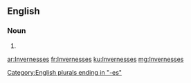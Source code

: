 ==English==

===Noun===
{{head|en|plural}}

# {{plural of|Inverness|lang=en}}

[[Category:English plurals ending in "-es"]]

[[ar:Invernesses]]
[[fr:Invernesses]]
[[ku:Invernesses]]
[[mg:Invernesses]]